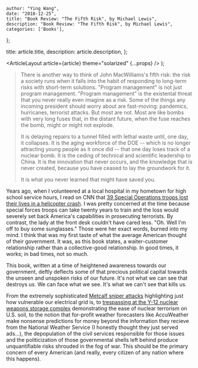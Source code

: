 
    author: "Ying Wang",
    date: "2018-12-25",
    title: "Book Review: "The Fifth Risk", by Michael Lewis",
    description: "Book Review: "The Fifth Risk", by Michael Lewis",
    categories: ['Books'],
};

  title: article.title,
  description: article.description,
};

  <ArticleLayout article={article} theme="solarized" {...props} />
);

> There is another way to think of John MacWilliams's fifth risk: the risk a
> society runs when it falls into the habit of responding to long-term risks
> with short-term solutions. "Program management" is not just program
> management. "Program management" is the existental threat that you never
> really even imagine as a risk. Some of the things any incoming president
> should worry about are fast-moving: pandemics, hurricanes, terrorist attacks.
> But most are not. Most are like bombs with very long fuses that, in the
> distant future, when the fuse reaches the bomb, might or might not explode.
>
> It is delaying repairs to a tunnel filled with lethal waste until, one day, it
> collapses. It is the aging workforce of the DOE -- which is no longer
> attracting young people as it once did -- that one day loses track of a
> nuclear bomb. It is the ceding of technical and scientific leadership to
> China. It is the innovation that never occurs, and the knowledge that is never
> created, because you have ceased to lay the groundwork for it.
>
> It is what you never learned that might have saved you.

Years ago, when I volunteered at a local hospital in my hometown for high school
service hours, I read on CNN that [39 Special Operations troops lost their lives
in a helicopter
crash](https://en.wikipedia.org/wiki/2011_Afghanistan_Boeing_Chinook_shootdown).
I was pretty concerned at the time because special forces troops can take twenty
years to train and the loss would severely set back America's capabilities in
prosecuting terrorists. By contrast, the lady at the front desk couldn't have
cared less. "Oh. Well I'm off to buy some sunglasses." Those were her exact
words, burned into my mind. I think that was my first taste of what the average
American thought of their government. It was, as this book states, a
waiter-customer relationship rather than a collective-good relationship. In good
times, it works; in bad times, not so much.

This book, written at a time of heightened awareness towards our government,
deftly deflects some of that precious political capital towards the unseen and
unspoken risks of our future. It's not what we can see that destroys us. We can
face what we see. It's what we can't see that kills us.

From the extremely sophisticated [Metcalf sniper
attacks](https://en.wikipedia.org/wiki/Metcalf_sniper_attack) highlighting just
how vulnerable our electrical grid is, to [trespassing at the Y-12 nuclear
weapons storage
complex](https://www.nytimes.com/2012/08/08/us/pacifists-who-broke-into-nuclear-weapon-facility-due-in-court.html?_r=1&ref=atomicweapons)
demonstrating the ease of nuclear terrorism on U.S. soil, to the notion that
for-profit weather forecasters like AccuWeather make nonsense predictions for
money beyond the information they recieve from the National Weather Service (I
honestly thought they just served ads...), the depopulation of the civil
services responsible for those issues and the politicization of those
governmental shells left behind produce unquantifiable risks shrouded in the fog
of war. This should be the primary concern of every American (and really, every
citizen of any nation where this happens).
